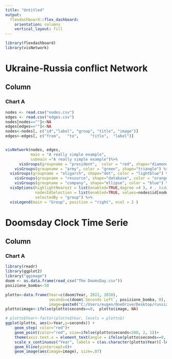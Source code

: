 ```yaml
---
title: "Untitled"
output: 
  flexdashboard::flex_dashboard:
    orientation: columns
    vertical_layout: fill
---
```



```r
library(flexdashboard)
library(visNetwork)
```

Ukraine-Russia conflict Network
===================================== 
Column {data-width=650}
-----------------------------------------------------------------------

### Chart A

```r
nodes <- read.csv("nodes.csv")
edges <- read.csv("edges.csv")
nodes[nodes==""]<-NA
edges[edges==""]<-NA
nodes<-nodes[, c("id","label", "group", "title", "image")]
edges<-edges[, c("from",   "to",     "title",  "label")]


visNetwork(nodes, edges,
           main = "A really simple example", 
           submain ="A really simple example")%>% 
      visGroups(groupname = "president",  color = "red", shape="diamond") %>% 
    visGroups(groupname = "army", color = "green", shape="triangle") %>%
  visGroups(groupname = "oligarch", shape="dot", color = "lightblue") %>% 
    visGroups(groupname = "resource", shape="database", color = "orange") %>% 
    visGroups(groupname = "company", shape="ellipse", color = "blue") %>% 
  visOptions(highlightNearest = list(enabled=TRUE,degree =4 ), # , hideColor="white", degree =10^9
             nodesIdSelection = list(enabled=TRUE, values=nodes$id[nodes$group=="president"]),
             selectedBy = "group") %>%
  visLegend(main = "Group", position = "right", ncol = 2 )
```

Doomsday Clock Time Serie
=====================================     

Column {data-width=650}
-----------------------------------------------------------------------

### Chart A

```r
library(readr)
library(ggplot2)
library("ggimage")
doom <- as.data.frame(read_csv("The DoomsDay.csv"))
posizione_bomba<-50

plotto<-data.frame(Year=c(doom$Year, 2022, 2030),
                   seconds=c(doom$`Seconds Left`, posizione_bomba, 0), 
                   image=paste0("C:/Users/eugen/OneDrive/Desktop/russia_ukraina/doomsday/", "bomb.png"))
plotto$image<-ifelse(plotto$seconds==0,  plotto$image, NA)

# plotto$Year<-factor(plotto$Year, levels = plotto$)
ggplot(plotto, aes(x=Year,y=seconds)) + 
    geom_step( color="red")+
    geom_point(color="red", size=ifelse(plotto$seconds<300, 2, 1))+ 
    theme(axis.text.x = element_text(angle = ifelse(plotto$seconds==0, 0, 90), vjust = 0.5)) +
    scale_x_continuous("Year", labels = c(as.character(plotto$Year)[-length(plotto$Year)], "..."), breaks = plotto$Year)+
    geom_hline(yintercept=0)+
    geom_image(aes(image=image), size=.07)
```
